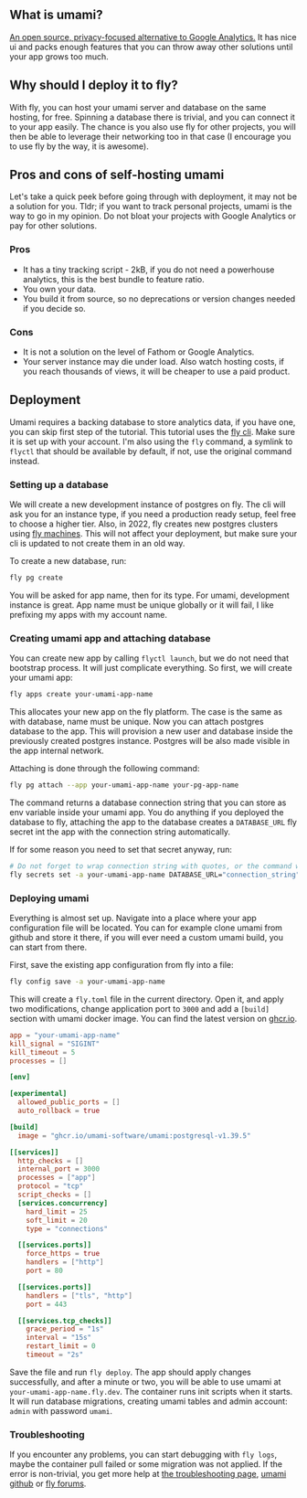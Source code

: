 
## What is umami?

[An open source, privacy-focused alternative to Google Analytics.](https://umami.is) It has nice ui and packs enough features that you can throw away other solutions until your app grows too much.

## Why should I deploy it to fly?

With fly, you can host your umami server and database on the same hosting, for free. Spinning a database there is trivial, and you can connect it to your app easily. The chance is you also use fly for other projects, you will then be able to leverage their networking too in that case (I encourage you to use fly by the way, it is awesome).

## Pros and cons of self-hosting umami

Let's take a quick peek before going through with deployment, it may not be a solution for you. Tldr; if you want to track personal projects, umami is the way to go in my opinion. Do not bloat your projects with Google Analytics or pay for other solutions.

### Pros

- It has a tiny tracking script - 2kB, if you do not need a powerhouse analytics, this is the best bundle to feature ratio.
- You own your data.
- You build it from source, so no deprecations or version changes needed if you decide so.

### Cons

- It is not a solution on the level of Fathom or Google Analytics.
- Your server instance may die under load. Also watch hosting costs, if you reach thousands of views, it will be cheaper to use a paid product.

## Deployment

Umami requires a backing database to store analytics data, if you have one, you can skip first step of the tutorial. This tutorial uses the [fly cli](https://fly.io/docs/flyctl). Make sure it is set up with your account. I'm also using the `fly` command, a symlink to `flyctl` that should be available by default, if not, use the original command instead.

### Setting up a database

We will create a new development instance of postgres on fly. The cli will ask you for an instance type, if you need a production ready setup, feel free to choose a higher tier. Also, in 2022, fly creates new postgres clusters using [fly machines](https://fly.io/docs/machines). This will not affect your deployment, but make sure your cli is updated to not create them in an old way.

To create a new database, run:

```bash
fly pg create
```

You will be asked for app name, then for its type. For umami, development instance is great. App name must be unique globally or it will fail, I like prefixing my apps with my account name.

### Creating umami app and attaching database

You can create new app by calling `flyctl launch`, but we do not need that bootstrap process. It will just complicate everything. So first, we will create your umami app:

```bash
fly apps create your-umami-app-name
```

This allocates your new app on the fly platform. The case is the same as with database, name must be unique. Now you can attach postgres database to the app. This will provision a new user and database inside the previously created postgres instance. Postgres will be also made visible in the app internal network.

Attaching is done through the following command:

```bash
fly pg attach --app your-umami-app-name your-pg-app-name
```

The command returns a database connection string that you can store as env variable inside your umami app. You do anything if you deployed the database to fly, attaching the app to the database creates a `DATABASE_URL` fly secret int the app with the connection string automatically.

If for some reason you need to set that secret anyway, run:

```bash
# Do not forget to wrap connection string with quotes, or the command will fail
fly secrets set -a your-umami-app-name DATABASE_URL="connection_string"
```

### Deploying umami

Everything is almost set up. Navigate into a place where your app configuration file will be located. You can for example clone umami from github and store it there, if you will ever need a custom umami build, you can start from there.

First, save the existing app configuration from fly into a file:

```bash
fly config save -a your-umami-app-name
```

This will create a `fly.toml` file in the current directory. Open it, and apply two modifications, change application port to `3000` and add a `[build]` section with umami docker image. You can find the latest version on [ghcr.io](https://github.com/umami-software/umami/pkgs/container/umami).

```toml {12-13,17}
app = "your-umami-app-name"
kill_signal = "SIGINT"
kill_timeout = 5
processes = []

[env]

[experimental]
  allowed_public_ports = []
  auto_rollback = true

[build]
  image = "ghcr.io/umami-software/umami:postgresql-v1.39.5"

[[services]]
  http_checks = []
  internal_port = 3000
  processes = ["app"]
  protocol = "tcp"
  script_checks = []
  [services.concurrency]
    hard_limit = 25
    soft_limit = 20
    type = "connections"

  [[services.ports]]
    force_https = true
    handlers = ["http"]
    port = 80

  [[services.ports]]
    handlers = ["tls", "http"]
    port = 443

  [[services.tcp_checks]]
    grace_period = "1s"
    interval = "15s"
    restart_limit = 0
    timeout = "2s"
```

Save the file and run `fly deploy`. The app should apply changes successfully, and after a minute or two, you will be able to use umami at `your-umami-app-name.fly.dev`. The container runs init scripts when it starts. It will run database migrations, creating umami tables and admin account: `admin` with password `umami`.

### Troubleshooting

If you encounter any problems, you can start debugging with `fly logs`, maybe the container pull failed or some migration was not applied. If the error is non-trivial, you get more help at [the troubleshooting page](https://fly.io/docs/getting-started/troubleshooting/), [umami github](https://github.com/umami-software/umami) or [fly forums](https://community.fly.io).
